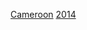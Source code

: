 {{National squad
 | name        = 2014年世界杯足球赛喀麦隆参赛名单
 | bg          = #007A5E
 | fg          = #FCD116
 | bordercolor = #CE1126
 | country     = 喀麦隆 
 | comp link = 2014年世界杯足球赛
 | comp      = 2014年世界杯足球赛
 | p1          = [[Maxime Loïc Feudjou|菲奧迪祖]]
 | p2          = [[贝诺瓦·阿索-埃科托|-{zh-hans:阿索-埃科托;zh-hk:阿蘇艾確圖;zh-tw:阿索-埃科托;}-]]
 | p3          = [[尼高拉斯·尼古路|-{zh-hans:恩库鲁;zh-hk:尼古路;zh-tw:恩庫魯;}-]]
 | p4          = [[Cédric Djeugoué|迪捷高爾]]
 | p5          = [[Dany Nounkeu|洛基奧]]
 | p6          = [[阿歷士·桑治|-{zh-hans:宋;zh-hk:桑治;zh-tw:宋;}-]]
 | p7          = [[Landry N'Guémo|尼古莫]]
 | p8          = [[Benjamin Moukandjo|莫簡祖]]
 | p9          = [[萨缪埃尔·埃托奥|-{zh-hans:埃托奥;zh-hk:伊度奧;zh-tw:艾托奧;}-]] [[File:Captain sports.svg|12px]]
 | p10         = [[文森特·阿布巴卡爾|阿布巴卡爾]]
 | p11         = [[吉恩·马库恩|-{zh-hans:马库恩; zh-hk:馬干; zh-tw:馬庫恩}-]]
 | p12         = [[Henri Bedimo|尼沙美]]
 | p13         = [[馬克西姆·舒波-莫廷|-{zh-hans:舒波-莫廷; zh-hk:祖普-莫亭; zh-tw:舒波-莫廷}-]]
 | p14         = [[奧利連·捷祖|捷祖]]
 | p15         = [[Pierre Webó|韋保]]  
 | p16         = [[查理斯·伊坦積|-{zh-hans:伊坦吉; zh-hk:伊坦積;}-]]
 | p17         = [[斯特凡纳·姆比亚|-{zh-hans:姆比亚;zh-hk:麥比亞;zh-tw:姆比亞;}-]]
 | p18         = [[艾安·安奧|安奧]]
 | p19         = [[Fabrice Olinga|奧連加]]
 | p20         = [[艾格·沙利|沙利]]
 | p21         = [[喬爾·馬蒂普|-{zh-hans:马蒂普; zh-hk:麥迪比;zh-tw:馬蒂普;}-]]
 | p22         = [[阿倫·尼安|尼安]]
 | p23         = [[Sammy N'Djock|尼祖克]]
 | coach       = [[Volker Finke|芬基]]
}}<noinclude>
[[Category:2014年世界杯足球赛参赛名单模板|Cameroon]]
[[Category:喀麥隆國家足球隊模板|2014]]
</noinclude>